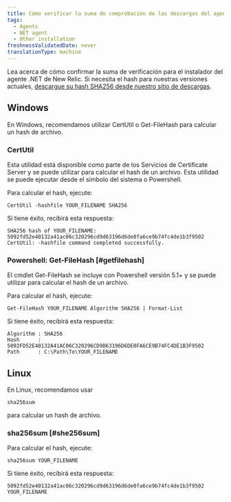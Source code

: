 ```yaml
---
title: Cómo verificar la suma de comprobación de las descargas del agente .NET
tags:
  - Agents
  - NET agent
  - Other installation
freshnessValidatedDate: never
translationType: machine
---
```


Lea acerca de cómo confirmar la suma de verificación para el instalador del agente .NET de New Relic. Si necesita el hash para nuestras versiones actuales, [descargue su hash SHA256 desde nuestro sitio de descargas](https://download.newrelic.com/dot_net_agent/latest_release/SHA256/).

## Windows

En Windows, recomendamos utilizar CertUtil o Get-FileHash para calcular un hash de archivo.

### CertUtil

Esta utilidad está disponible como parte de los Servicios de Certificate Server y se puede utilizar para calcular el hash de un archivo. Esta utilidad se puede ejecutar desde el símbolo del sistema o Powershell.

Para calcular el hash, ejecute:

`CertUtil -hashfile YOUR_FILENAME SHA256`

Si tiene éxito, recibirá esta respuesta:

```
SHA256 hash of YOUR_FILENAME:
5092fd52e40132a41ac06c320296cd9d63196d6de0fa6ce9b74fc4de1b3f9502
CertUtil: -hashfile command completed successfully.
```

### Powershell: Get-FileHash [#getfilehash]

El cmdlet Get-FileHash se incluye con Powershell versión 5.1+ y se puede utilizar para calcular el hash de un archivo.

Para calcular el hash, ejecute:

`Get-FileHash YOUR_FILENAME Algorithm SHA256 | Format-List`

Si tiene éxito, recibirá esta respuesta:

```
Algorithm : SHA256
Hash      : 5092FD52E40132A41AC06C320296CD9D63196D6DE0FA6CE9B74FC4DE1B3F9502
Path      : C:\Path\To\YOUR_FILENAME
```

## Linux

En Linux, recomendamos usar

```
sha256sum
```

para calcular un hash de archivo.

### sha256sum [#she256sum]

Para calcular el hash, ejecute:

`sha256sum YOUR_FILENAME`

Si tiene éxito, recibirá esta respuesta:

```
5092fd52e40132a41ac06c320296cd9d63196d6de0fa6ce9b74fc4de1b3f9502 YOUR_FILENAME
```